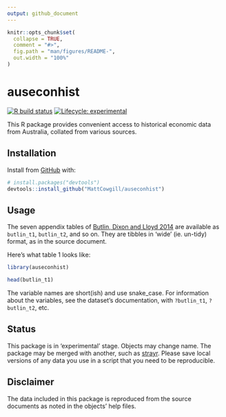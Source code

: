 ```yaml
---
output: github_document
---
```


<!-- README.md is generated from README.Rmd. Please edit that file -->

```r
knitr::opts_chunk$set(
  collapse = TRUE,
  comment = "#>",
  fig.path = "man/figures/README-",
  out.width = "100%"
)
```

# auseconhist

<!-- badges: start -->
[![R build status](https://github.com/MattCowgill/auseconhist/workflows/R-CMD-check/badge.svg)](https://github.com/MattCowgill/auseconhist/actions)
[![Lifecycle: experimental](https://img.shields.io/badge/lifecycle-experimental-orange.svg)](https://www.tidyverse.org/lifecycle/#experimental)
<!-- badges: end -->

This R package provides convenient access to historical economic data from Australia, collated from various sources.

## Installation

Install from [GitHub](https://github.com/mattcowgill/auseconhist) with:

``` r
# install.packages("devtools")
devtools::install_github("MattCowgill/auseconhist")
```
## Usage

The seven appendix tables of [Butlin, Dixon and Lloyd 2014](https://doi.org/10.1017/CHO9781107445222.033) are available as `butlin_t1`,
`butlin_t2`, and so on. They are tibbles in 'wide' (ie. un-tidy) format, as in 
the source document.

Here's what table 1 looks like:
```r
library(auseconhist)

head(butlin_t1)
```

The variable names are short(ish) and use snake_case. For information about the
variables, see the dataset's documentation, with `?butlin_t1`, `?butlin_t2`, etc.

## Status

This package is in 'experimental' stage. Objects may change name. The package 
may be merged with another, such as [strayr](https://github.com/mattcowgill/strayr).
Please save local versions of any data you use in a script that you need to be 
reproducible. 

## Disclaimer

The data included in this package is reproduced from the source documents as noted
in the objects' help files.
